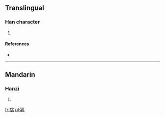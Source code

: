 ==Translingual==

===Han character===
{{Han char|rn=94|rad=犬|as=06|sn=9|four=4221<sub>3</sub>|canj=大竹中一人 (KHLMO)}}

# {{defn|Han|sort=犬06}}

====References====
* {{Han ref|kx=0710.080|dkj=20368|dj=1122.140|hdz=21345.030|uh=72E3|ud=29411|bh=CFC5|bd=53189}}

----

==Mandarin==

===Hanzi===
{{cmn-hanzi|pin=[[zhào]] ([[zhao4]])|wg=chao<sup>4</sup>}}

# {{defn|Mandarin|sort=犬06}}

[[fr:狣]]
[[pl:狣]]